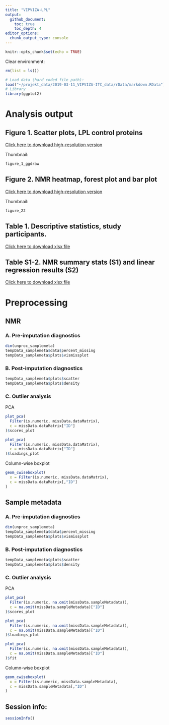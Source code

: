 ```yaml
---
title: "VIPVIZA-LPL"
output:
  github_document:
    toc: true
    toc_depth: 4
editor_options: 
  chunk_output_type: console
---
```


```r
knitr::opts_chunk$set(echo = TRUE)
```

Clear environment:
```r
rm(list = ls())
```

```r
# Load data (hard coded file path):
load("~/projekt_data/2019-03-11_VIPVIZA-ITC_data/rData/markdown.RData")
# Library
library(ggplot2)
```

# Analysis output

## Figure 1. Scatter plots, LPL control proteins

[Click here to download high-resolution version](https://github.com/fredlandfors/VIPVIZA-LPL/blob/master/out/figure_1.pdf)

Thumbnail:
```r
figure_1_ggdraw
```


## Figure 2. NMR heatmap, forest plot and bar plot

[Click here to download high-resolution version](https://github.com/fredlandfors/VIPVIZA-LPL/blob/master/out/figure_2.pdf)

Thumbnail:
```r
figure_22
```


## Table 1. Descriptive statistics, study participants.

[Click here to download xlsx file](https://github.com/fredlandfors/VIPVIZA-LPL/blob/master/out/table_1.xlsx)

## Table S1-2. NMR summary stats (S1) and linear regression results (S2)

[Click here to download xlsx file](https://github.com/fredlandfors/VIPVIZA-LPL/blob/master/out/table_S1-2.xlsx)

# Preprocessing
## NMR
### A. Pre-imputation diagnostics

```r
dim(unproc_samplemeta)
tempData_samplemeta$data$percent_missing
tempData_samplemeta$plots$vismissplot
```

### B. Post-imputation diagnostics

```r
tempData_samplemeta$plots$scatter
tempData_samplemeta$plots$density
```

### C. Outlier analysis

PCA

```r
plot_pca(
  Filter(is.numeric, missData.dataMatrix),
  c = missData.dataMatrix["ID"] 
)$scores_plot

plot_pca(
  Filter(is.numeric, missData.dataMatrix),
  c = missData.dataMatrix["ID"] 
)$loadings_plot
```


Column-wise boxplot

```r
geom_cwiseboxplot(
  x = Filter(is.numeric, missData.dataMatrix),
  c = missData.dataMatrix[,"ID"]
)
```

## Sample metadata
### A. Pre-imputation diagnostics

```r
dim(unproc_samplemeta)
tempData_samplemeta$data$percent_missing
tempData_samplemeta$plots$vismissplot
```

### B. Post-imputation diagnostics

```r
tempData_samplemeta$plots$scatter
tempData_samplemeta$plots$density
```

### C. Outlier analysis

PCA

```r
plot_pca(
  Filter(is.numeric, na.omit(missData.sampleMetadata)),
  c = na.omit(missData.sampleMetadata)["ID"]
)$scores_plot

plot_pca(
  Filter(is.numeric, na.omit(missData.sampleMetadata)),
  c = na.omit(missData.sampleMetadata)["ID"]
)$loadings_plot

plot_pca(
  Filter(is.numeric, na.omit(missData.sampleMetadata)),
  c = na.omit(missData.sampleMetadata)["ID"]
)$fit
```

Column-wise boxplot

```r
geom_cwiseboxplot(
  x = Filter(is.numeric, missData.sampleMetadata),
  c = missData.sampleMetadata[,"ID"]
)
```

## Session info:
```r
sessionInfo()
```